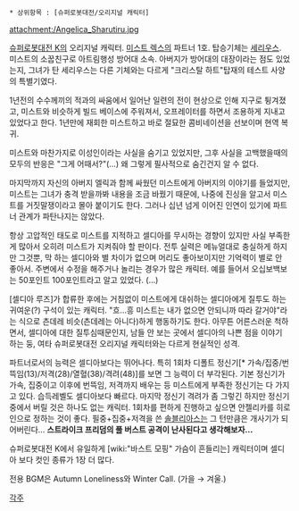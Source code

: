  * 상위항목 : [슈퍼로봇대전/오리지널 캐릭터]
attachment:/Angelica_Sharutiru.jpg

[[슈퍼로봇대전 K]]의 오리지널 캐릭터. [[미스트 렉스]]의 파트너 1호. 탑승기체는 [[세리우스]]. 미스트의 소꿉친구로 아트림행성 방어대 소속. 아버지가 방어대의 대장이라는 점도 있었는지, 그녀가 탄 세리우스는 다른 기체와는 다르게 "크리스탈 하트"탑재의 테스트 사양의 특별기였다.

1년전의 수수께끼의 적과의 싸움에서 일어난 일련의 전이 현상으로 인해 지구로 튕겨졌고, 미스트와 비슷하게 빌드 베이스에 주워져서, 오프레이터를 하면서 조용하게 지내고 있었다고 한다. 1년만에 재회한 미스트하고 바로 절묘한 콤비네이션을 선보이며 현역 복귀.

미스트와 마찬가지로 이성인이라는 사실을 숨기고 있었지만, 그후 사실을 고백했을때의 모두의 반응은 "그게 어때서?"(…) 왜 그렇게 필사적으로 숨긴건지 알 수 없다.

마지막까지 자신의 아버지 엘릭과 함께 싸웠던 미스트에게 아버지의 이야기를 들었지만, 미스트는 그녀가 충격 받을까봐 내용을 조금 바꿨기 때문에, 나중에 진싱을 알고서 미스트를 거짓말쟁이라고 몰아 붙이기도 한다. 그러나 십년 넘게 이어진 인연이 있기에 파트너 관계가 파탄나지는 않았다.

항상 고압적인 태도로 미스트를 지적하고 셀디아를 무시하는 경향이 있지만 사실 부족한게 많아서 오히려 미스트가 지켜줘야 할 판이다. 전투 실력은 메뉴얼대로 충실하게 하지만 그것뿐, 막 하는 셀디아와 별 차이가 없으며 머리도 좋아보이지만 기억력이 별로 안 좋아서. 주변에서 수정을 해주거나 놀리는 경우가 많은 캐릭터. 예를 들어서 오십보백보는 50포인트 100포인트라고 알고 있었다. (…)

[셀디아 루즈]가 합류한 후에는 거침없이 미스트에게 대쉬하는 셀디아에게 질투도 하는 귀여운(?) 구석이 있는 캐릭터. "흐…흥 미스트는 내가 없으면 안되니까 따라 갈거야"라는 식으로 츤데레 비슷(츤데레는 아니다)하게 행동하기도 한다. 아무튼 어른스러운 척하면서, 셀디아에 대한 질투심때문인지, 남들 안 보는 곳에서 셀디아의 나쁜 점을 이야기 하는 둥, 여타 슈퍼로봇대전 오리지널 캐릭터와는 다르게 현실적인 성격.

파트너로서의 능력은 셀디아보다는 뛰어나다. 특히 1회차 디폴트 정신기[* 가속/집중/번뜩임(13)/저격(28)/열혈(38)/격려(48)]를 보면 그 능력이 더 부각된다. 기본 정신기가 가속, 집중이고 이후에 번뜩임, 저격까지 배우는 등 미스트에게 부족한 정신기는 다 가지고 있다. 습득레벨도 셀디아보다 빠르다. 마지막 정신기 격려가 좀 그렇긴 하지만 정신기 중에서 버릴 것은 하나도 없는 캐릭터. 1회차를 편하게 진행하고 싶으면 안젤리카를 히로인으로 정하는 것이 좋다. 필중+집중+저격을 쓴 [[솔블리아스]]는 그 턴만큼은 개사기가 되어버린다... '''스트라이크 프리덤의 풀 버스트 공격이 난사된다고 생각해보자...'''

슈퍼로봇대전 K에서 유일하게 [wiki:"바스트 모핑" 가슴이 흔들리는] 캐릭터이며 셀디아 보다 컷인 종류가 1장 더 많다.

전용 BGM은 Autumn Loneliness와 Winter Call. (가을 → 겨울.)

[[각주]]
